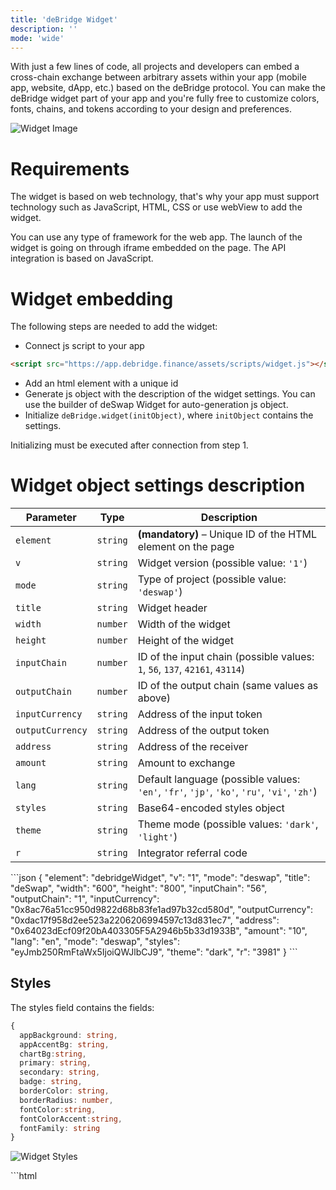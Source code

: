 ```yaml
---
title: 'deBridge Widget'
description: ''
mode: 'wide'
---
```


With just a few lines of code, all projects and developers can embed a cross-chain exchange between arbitrary assets within your app (mobile app,
website, dApp, etc.) based on the deBridge protocol. You can make the deBridge widget part of your app and you're fully free to customize colors,
fonts, chains, and tokens according to your design and preferences.

![Widget Image](/images/dln-dropdown/widget.avif)

# Requirements
The widget is based on web technology, that's why your app must support technology such as JavaScript, HTML, CSS or use webView to add the widget. 

You can use any type of framework for the web app. The launch of the widget is going on through iframe embedded on the page. The API integration is
based on JavaScript.

# Widget embedding

The following steps are needed to add the widget:
- Connect js script to your app
```html
<script src="https://app.debridge.finance/assets/scripts/widget.js"></script>
```
- Add an html element with a unique id
- Generate js object with the description of the widget settings. You can use the builder of deSwap Widget for auto-generation js object.
- Initialize `deBridge.widget(initObject)`, where `initObject` contains the settings.

Initializing must be executed after connection from step 1.

# Widget object settings description

| **Parameter**       | **Type**     | **Description**                                                                                   |
|---------------------|--------------|---------------------------------------------------------------------------------------------------|
| `element`           | `string`     | **(mandatory)** – Unique ID of the HTML element on the page                                      |
| `v`                 | `string`     | Widget version (possible value: `'1'`)                                                            |
| `mode`              | `string`     | Type of project (possible value: `'deswap'`)                                                     |
| `title`             | `string`     | Widget header                                                                                     |
| `width`             | `number`     | Width of the widget                                                                               |
| `height`            | `number`     | Height of the widget                                                                              |
| `inputChain`        | `number`     | ID of the input chain (possible values: `1`, `56`, `137`, `42161`, `43114`)                       |
| `outputChain`       | `number`     | ID of the output chain (same values as above)                                                     |
| `inputCurrency`     | `string`     | Address of the input token                                                                        |
| `outputCurrency`    | `string`     | Address of the output token                                                                       |
| `address`           | `string`     | Address of the receiver                                                                           |
| `amount`            | `string`     | Amount to exchange                                                           |
| `lang`              | `string`     | Default language (possible values: `'en'`, `'fr'`, `'jp'`, `'ko'`, `'ru'`, `'vi'`, `'zh'`)        |
| `styles`            | `string`     | Base64-encoded styles object                                                                      |
| `theme`             | `string`     | Theme mode (possible values: `'dark'`, `'light'`)                                                 |
| `r`                 | `string`     | Integrator referral code                                                                                |

<Accordion title="Example">
```json
{   
  "element": "debridgeWidget",     
  "v": "1",   
  "mode": "deswap",
  "title": "deSwap",    
  "width": "600",   
  "height": "800",   
  "inputChain": "56",    
  "outputChain": "1",    
  "inputCurrency": "0x8ac76a51cc950d9822d68b83fe1ad97b32cd580d",    
  "outputCurrency": "0xdac17f958d2ee523a2206206994597c13d831ec7",    
  "address": "0x64023dEcf09f20bA403305F5A2946b5b33d1933B",    
  "amount": "10",    
  "lang": "en",    
  "mode": "deswap",    
  "styles": "eyJmb250RmFtaWx5IjoiQWJlbCJ9",    
  "theme": "dark",    
  "r": "3981"
} 
```
</Accordion>

## Styles

The styles field contains the fields:

```typescript
{      
  appBackground: string,      
  appAccentBg: string,      
  chartBg:string,     
  primary: string,      
  secondary: string,      
  badge: string,      
  borderColor: string,      
  borderRadius: number,      
  fontColor:string,      
  fontColorAccent:string,      
  fontFamily: string    
}
```
![Widget Styles](/images/dln-dropdown/widget-styles.png)

<Accordion title="HTML Example">
```html
<html>

<head>
  <script src="https://app.debridge.finance/assets/scripts/widget.js"></script>
</head>

<body>
  <!DOCTYPE html>
  <html>

  <head>
    <meta charset="UTF-8">
    <title>Widget Example</title>
  </head>

  <body>
    <div id="debridgeWidget"></div>
    <script>
      const script = document.createElement("script");
      script.src = "https://app.debridge.finance/assets/scripts/widget.js";
      script.onload = () => {
        console.log("✅ Widget script loaded!");

        if (window.deBridge) {
          window.deBridge.widget({
            "v": "1",

            "element": "debridgeWidget",
            "title": "",
            "description": "",
            "width": "600",
            "height": "800",
            "r": "31805",
            "supportedChains":
            {
              "inputChains": {
                "1": "all",
                "10": "all",
                "56": "all",
                "100": "all",
                "137": "all",
                "146": "all",
                "388": "all",
                "747": "all",
                "998": "all",
                "999": "all",
                "1088": "all",
                "1329": "all",
                "1514": "all",
                "2741": "all",
                "4158": "all",
                "5000": "all",
                "8453": "all",
                "32769": "all",
                "42161": "all",
                "43114": "all",
                "50104": "all",
                "59144": "all",
                "60808": "all",
                "80094": "all",
                "98866": "all",
                "7565164": "all",
                "245022934": "all"
              },
              "outputChains": {
                "1": "all",
                "10": "all",
                "56": "all",
                "100": "all",
                "137": "all",
                "146": "all",
                "388": "all",
                "747": "all",
                "998": "all",
                "999": "all",
                "1088": "all",
                "1329": "all",
                "1514": "all",
                "2741": "all",
                "4158": "all",
                "5000": "all",
                "8453": "all",
                "32769": "all",
                "42161": "all",
                "43114": "all",
                "50104": "all",
                "59144": "all",
                "60808": "all",
                "80094": "all",
                "98866": "all",
                "7565164": "all",
                "245022934": "all"
              }
            },
            "inputChain": 7565164,
            "outputChain": 42161,
            "inputCurrency": "11111111111111111111111111111111111111111",
            "outputCurrency": "0xaf88d065e77c8cc2239327c5edb3a432268e5831",
            "address": "",
            "showSwapTransfer": true, "amount": "",
            "outputAmount": "",
            "isAmountFromNotModifiable": false, "isAmountToNotModifiable": false, "lang": "en",
            "mode": "deswap",
            "isEnableCalldata": false, "styles": "e30=",
            "theme": "dark",
            "isHideLogo": false, "logo": "",
            "disabledWallets": [], "disabledElements": []
          });
        } else {
          console.error("❌ debridgeWidget not found on window");
        }
      };
      script.onerror = () => {
        console.error("❌ Failed to load widget script");
      };
      document.head.appendChild(script);
    </script>
    <div id="debridgeWidget"></div>
  </body>

  </html>
```
</Accordion>

# deBridge Widget events and methods 
## Widget Initialization
The widget is initialized asynchronously using:
```typescript
const widget = await deBridge.widget(params);
```

## Events
The widget object supports several event listeners that respond to specific actions. Each event can be registered using:

```typescript
widget.on('eventName', (event, params) => {
    // Handle event logic here
});
```

### Available Events

### `needConnect`

- Triggered when the widget requires a connection.

- Example handler:

    ```ts
    widget.on('needConnect', (widget) => {
      console.log('needConnect event', widget);
    });
    ```

### `order`

- Triggered when an order is created.

- Parameters:
  - `params.status`: Order status.

- Example handler:

    ```ts
    widget.on('order', (widget, params) => {
      console.log('order params', params);
    });
    ```

### `singleChainSwap`

- Triggered when a single-chain swap occurs.

- Example handler:

    ```ts
    widget.on('singleChainSwap', (widget, params) => {
      console.log('singleChainSwap params', params);
    });
    ```

### `bridge`

- Triggered when a deport transaction occurs.

- Parameters:
  - `params.status`: Bridge status.

- Example handler:

    ```ts
    widget.on('bridge', (widget, params) => {
      console.log('deport event', widget, params);
    });
    ```

### `callData`

- Triggered when call data for an order is required.

- Example handler:

    ```ts
    widget.on('callData', (widget, params) => {
      if (
        params.createOrderParams.takeChainId == 137 &&
        params.createOrderParams.takeTokenAddress == "0x2791..."
      ) {
        return { to: "0x...", data: "0x..." };
      }
      return null;
    });
    ```

### `inputChainChanged`

- Triggered when the input chain is changed.

- Example handler:

    ```ts
    widget.on('inputChainChanged', (widget, params) => {
      console.log('inputChainChanged event', widget, params);
    });
    ```

### `outputChainChanged`

- Triggered when the output chain is changed.

- Example handler:

    ```ts
    widget.on('outputChainChanged', (widget, params) => {
      console.log('outputChainChanged event', widget, params);
    });
    ```

### `inputTokenChanged`

- Triggered when the input token is changed.

- Example handler:

    ```ts
    widget.on('inputTokenChanged', (widget, params) => {
      console.log('inputTokenChanged event', widget, params);
    });
    ```

### `outputTokenChanged`

- Triggered when the output token is changed.

- Example handler:

    ```ts
    widget.on('outputTokenChanged', (widget, params) => {
      console.log('outputTokenChanged event', widget, params);
    });
    ```
## Methods

The widget object provides several methods to programmatically interact with it.

### `disconnect()`

Disconnects the connected wallet in the widget.

- Example usage:

    ```ts
    widget.disconnect();
    ```

### `changeInputChain(chainId)`

Changes the input chain to the specified `chainId`.

- Example usage:

    ```ts
    widget.changeInputChain(1);
    ```

### `changeOutputChain(chainId)`

Changes the output chain to the specified `chainId`.

- Example usage:

    ```ts
    widget.changeOutputChain(10);
    ```

### `changeInputToken(tokenAddress)`

Changes the input token using the given token address.

- Example usage:

    ```ts
    widget.changeInputToken('0x...');
    ```

### `changeOutputToken(tokenAddress)`

Changes the output token using the given token address.

- Example usage:

    ```ts
    widget.changeOutputToken('0x...');
    ```

### `setExternalEVMWallet(walletConfig)`

Connects an external EVM-compatible wallet.

- Example usage:

    ```ts
    widget.setExternalEVMWallet({
      provider: window.phantom?.ethereum,
      name: "Metamask",
      imageSrc: 'https://app.debridge.finance/assets/images/dln-dropdown/wallet/metamask.svg'
    });
    ```

### `setExternalSolanaWallet(walletConfig)`

Connects an external Solana-compatible wallet.

- Example usage:

    ```ts
    widget.setExternalSolanaWallet({
      provider: window.solana,
      name: "Phantom",
      imageSrc: 'https://app.debridge.finance/assets/images/dln-dropdown/wallet/phenom.svg'
    });
    ```

### `setReceiverAddress(address)`

Sets the receiver's wallet address.

- Example usage:

    ```ts
    widget.setReceiverAddress('0x...');
    ```

### `setAffiliateFee(feeConfig)`

Sets the affiliate fee for Solana and EVM networks.

- Example usage:

    ```ts
    widget.setAffiliateFee({
      solana: {
        affiliateFeePercent: '0.5',
        affiliateFeeRecipient: 'B5...',
      },
      evm: {
        affiliateFeePercent: '1',
        affiliateFeeRecipient: '0x...',
      }
    });
    ```

# deBridge Widget builder 
The builder is available at https://app.debridge.finance/widget and contains:
- Widget settings fields
- Widget preview
- Field with source code for embedding in the application

# Work Algorithm
- Fill in the fields of widget settings to see your future widget. All field changes are updated in real time. 
- Once UI and other settings suit your requirements, you can just copy the source code to your project to embed the widget according to the "Widget
  embedding" section.